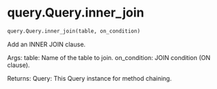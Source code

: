 # query.Query.inner_join { #soildb.query.Query.inner_join }

```python
query.Query.inner_join(table, on_condition)
```

Add an INNER JOIN clause.

Args:
    table: Name of the table to join.
    on_condition: JOIN condition (ON clause).

Returns:
    Query: This Query instance for method chaining.